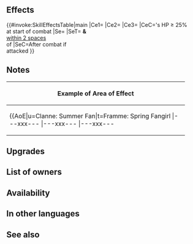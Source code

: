 {{Weapon Infobox
|tagid=SID_小さなスコップ＋
|intID=4233
|image=wep_dg088
|exclusive=0
|weaponType=Dagger
|cost=300
|might=12
|range=2
|effect=At start of combat, if unit's HP ≥ 25%, grants Atk/Spd+5 to unit, grants Atk/Spd+X × 5 to unit (X = the number of allies with Atk ≥ 55 within 3 rows or 3 columns centered on unit + the number of allies with Spd ≥ 40 in the same area; max 3), and grants Special cooldown charge +1 to unit per attack during combat (only highest value applied; does not stack).<br><br>Effect:【Dagger ７】<br><br>【Dagger ７】<br>After combat, if unit attacked, inflicts Def/Res-７ on target and foes within 2 spaces of target through their next actions.
|required=Small Spade
|refinePaths=default
|refineSP=350
|refineMedals=500
|refineStones=50
|properties=
}}
==Effects==
{{#invoke:SkillEffectsTable|main
|Ce1={{Eft|Temporary buffs|Atk/Spd|5}}
|Ce2={{Eft|Temporary buffs|Atk/Spd|5 x ({{Tgt|Allies}} with Atk ≥ 55<br>+ {{Tgt|Allies}} with Spd ≥ 40<br>within [[3 rows or 3 columns]]<br>centered on {{Tgt|Unit}})|max=15}}
|Ce3={{Eft|Accelerate Charge}}
|CeC={{Tgt|Unit}}'s HP ≥ 25%<br>at start of combat
|Se={{Eft|Penalties|Def/Res|7}}
|SeT={{Tgt|Target Foe}} '''&''' {{Tgt|Foes}}<br>[[within 2 spaces]]<br>of {{Tgt|Target Foe}}
|SeC=After combat if<br>{{Tgt|Unit}} attacked
}}

==Notes==
{{Temporary buffs}}
{{CooldownChargePlus}}
{{IfUnitAttacked}}
{{Penalties}}
{|class="wikitable default mw-collapsible" 
!Example of Area of Effect
|-
|align="middle" style="max-width:450px;margin:auto"|{{AoE|u=Clanne: Summer Fan|t=Framme: Spring Fangirl
|---xxx---
|---xxx---
|---xxx---
|xxxxxxxxx
|xxxxuxxxx
|xxxxxxxxx
|---xxx---
|---xtx---
|---xxx---
}}
|}
==Upgrades==
{{Weapon Upgrade List}}
==List of owners==
{{Skill Hero List}}
==Availability==
{{PassiveFocusList}}
{{PassiveDistributionList}}
{{PassiveCombatManualList}}
==In other languages==
{{OtherLanguages
|english=Small Spade
|japanese=小さなスコップ
|german=Kleine Schaufel
|spanishEU=Pala pequeña
|spanishLA=Pala pequeña
|french=Petite pelle
|italian=Paletta
|chineseTW=小小的沙鏟
|portuguese=Pá pequena
}}
==See also==
{{See also skills|cond=(Description LIKE '%allies with Atk ≥%' OR Description LIKE '%allies with Spd ≥%') AND Exclusive='1'}}
{{Weapons Navbox}}